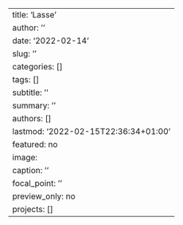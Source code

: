 ---
title: 'Lasse'
author: ''
date: '2022-02-14'
slug: ''
categories: []
tags: []
subtitle: ''
summary: ''
authors: []
lastmod: '2022-02-15T22:36:34+01:00'
featured: no
image:
  caption: ''
  focal_point: ''
  preview_only: no
projects: []
---